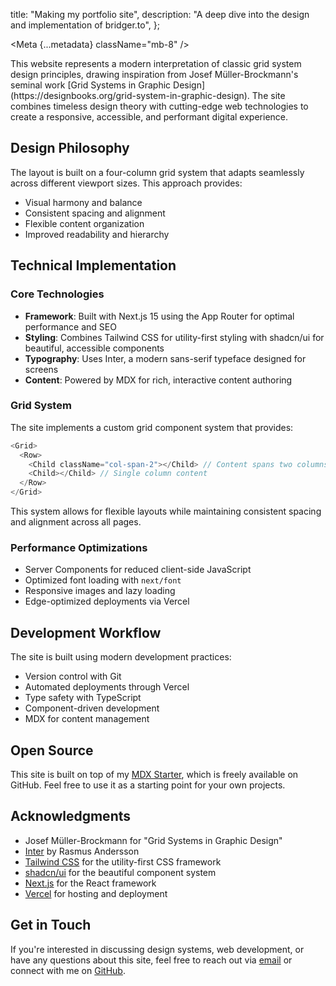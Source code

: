 
  title: "Making my portfolio site",
  description: "A deep dive into the design and implementation of bridger.to",
};

<Meta {...metadata} className="mb-8" />

<PostWrapper>
This website represents a modern interpretation of classic grid system design principles, drawing inspiration from Josef Müller-Brockmann's seminal work [Grid Systems in Graphic Design](https://designbooks.org/grid-system-in-graphic-design). The site combines timeless design theory with cutting-edge web technologies to create a responsive, accessible, and performant digital experience.

## Design Philosophy

The layout is built on a four-column grid system that adapts seamlessly across different viewport sizes. This approach provides:

- Visual harmony and balance
- Consistent spacing and alignment
- Flexible content organization
- Improved readability and hierarchy

## Technical Implementation

### Core Technologies

- **Framework**: Built with Next.js 15 using the App Router for optimal performance and SEO
- **Styling**: Combines Tailwind CSS for utility-first styling with shadcn/ui for beautiful, accessible components
- **Typography**: Uses Inter, a modern sans-serif typeface designed for screens
- **Content**: Powered by MDX for rich, interactive content authoring

### Grid System

The site implements a custom grid component system that provides:

```typescript
<Grid>
  <Row>
    <Child className="col-span-2"></Child> // Content spans two columns
    <Child></Child> // Single column content
  </Row>
</Grid>
```

This system allows for flexible layouts while maintaining consistent spacing and alignment across all pages.

### Performance Optimizations

- Server Components for reduced client-side JavaScript
- Optimized font loading with `next/font`
- Responsive images and lazy loading
- Edge-optimized deployments via Vercel

## Development Workflow

The site is built using modern development practices:

- Version control with Git
- Automated deployments through Vercel
- Type safety with TypeScript
- Component-driven development
- MDX for content management

## Open Source

This site is built on top of my [MDX Starter](https://github.com/brijr/mdx), which is freely available on GitHub. Feel free to use it as a starting point for your own projects.

## Acknowledgments

- Josef Müller-Brockmann for "Grid Systems in Graphic Design"
- [Inter](https://rsms.me/inter/) by Rasmus Andersson
- [Tailwind CSS](https://tailwindcss.com/) for the utility-first CSS framework
- [shadcn/ui](https://ui.shadcn.com/) for the beautiful component system
- [Next.js](https://nextjs.org/) for the React framework
- [Vercel](https://vercel.com) for hosting and deployment

## Get in Touch

If you're interested in discussing design systems, web development, or have any questions about this site, feel free to reach out via [email](mailto:bridger@wip.ac) or connect with me on [GitHub](https://github.com/brijr).

</PostWrapper>
